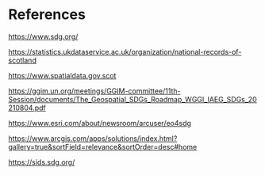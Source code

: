 # References {.unnumbered}

<div>

<https://www.sdg.org/>

<https://statistics.ukdataservice.ac.uk/organization/national-records-of-scotland>

<https://www.spatialdata.gov.scot>

<https://ggim.un.org/meetings/GGIM-committee/11th-Session/documents/The_Geospatial_SDGs_Roadmap_WGGI_IAEG_SDGs_20210804.pdf>

<https://www.esri.com/about/newsroom/arcuser/eo4sdg>

<https://www.arcgis.com/apps/solutions/index.html?gallery=true&sortField=relevance&sortOrder=desc#home>

<https://sids.sdg.org/>

</div>

